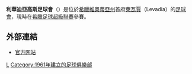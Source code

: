 {{noteTA|G1=足球
|T=zh-hans:莱瓦迪亚克斯足球俱乐部; zh-hant:利華迪亞高斯足球會;
|1=zh-hans:莱瓦迪亚克斯足球俱乐部; zh-hant:利華迪亞高斯足球會;
|2=zh-hans:莱瓦迪亚克斯; zh-hant:利華迪亞高斯;
}}
{{Infobox football club
| clubname   = 利華迪亞高斯<br />''Levadiakos''
| nickname   = ''Greens''（πρασινοι）
| image      = [[File:PAE_Levadiakos(neu).svg|180px]]
| fullname   = Athlitikos Podosferikos<br> Omilos Levadeon
| founded    = 1961年
| ground     = [[莱瓦迪亚斯球场|莱瓦迪亚斯球场]]<br>（Levadias Stadium）
| city       = [[希臘|希臘]]，[[Levadia|萊瓦賈]]
| capacity   = 10,200人
| chairman   = Ioannis Kobotis
| manager    = [[Enrique_"Quique"_Hernández_Martí|Enrique Hernández]]
| league     = [[希臘足球超級聯賽|希臘足球超級聯賽]]
| season     = 2021–22
| position   = 希臘甲，第 1 位（升班）
| leftarm1=228822|body1=228822|rightarm1=228822|shorts1=228822|socks1=0000FF
| pattern_la2=|pattern_b1=_bluesidestripecollar|pattern_ra2=|pattern_b2=_bluesidestripecollar
| leftarm2=FFFFFF|body2=FFFFFF|rightarm2=FFFFFF|shorts2=FFFFFF|socks2=FFFFFF
}}
'''利華迪亞高斯足球會'''（{{lang-el|'''Α.Π.Ο. Λεβαδειακός'''}}）是位於[[希臘|希臘]][[維奧蒂亞州|維奧蒂亞州]]首府[[萊瓦賈|萊瓦賈]]（Levadia）的[[足球會|足球會]]，現時在[[希臘足球超級聯賽|希臘足球超級聯賽]]參賽。

== 外部連結 ==
* [http://www.levadiakos.gr/ 官方网站]

{{希臘超級足球聯賽}}

[[Category:希臘足球俱樂部|L]]
[[Category:1961年建立的足球俱樂部|Category:1961年建立的足球俱樂部]]